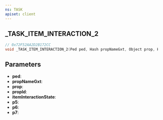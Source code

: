```yaml
---
ns: TASK
apiset: client
---
```

## _TASK_ITEM_INTERACTION_2

```c
// 0x72F52AA2D2B172CC
void _TASK_ITEM_INTERACTION_2(Ped ped, Hash propNameGxt, Object prop, Hash propId, Hash itemInteractionState, int p5, Any p6, float p7);
```


## Parameters
* **ped**:
* **propNameGxt**:
* **prop**:
* **propId**:
* **itemInteractionState**:
* **p5**:
* **p6**:
* **p7**: